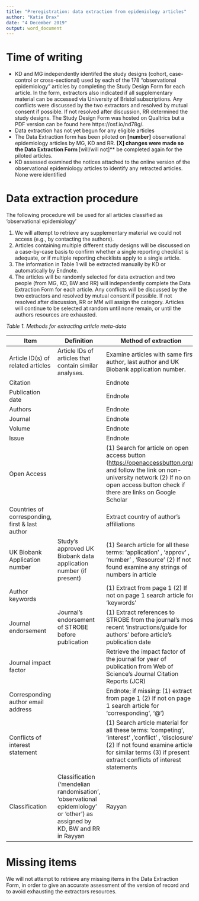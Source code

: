 ```yaml
---
title: "Preregistration: data extraction from epidemiology articles"
author: "Katie Drax"
date: "4 December 2019"
output: word_document
---
```


# Time of writing

- KD and MG independently identifed the study designs (cohort, case-control or cross-sectional) used by each of the 178 "observational epidemiology" articles by completing the Study Design Form for each article. 
In the form, extractors also indicated if all supplementary material can be accessed via University of Bristol subscriptions. 
Any conflicts were discussed by the two extractors and resolved by mutual consent if possible. 
If not resolved after discussion, RR determined the study designs. 
The Study Design Form was hosted on Qualtrics but a PDF version can be found here https://osf.io/nd78g/.
- Data extraction has not yet begun for any eligible articles
- The Data Extraction form has been piloted on **[number]** observational epidemiology articles by MG, KD and RR. 
**[X] changes were made so the Data Extraction Form **[will/will not]** be completed again for the piloted articles.
- KD assessed examined the notices attached to the online version of the observational epidemiology articles to identify any retracted articles. None were identified

# Data extraction procedure

The following procedure will be used for all articles classified as 'observational epidemiology'

1. We will attempt to retrieve any supplementary material we could not access (e.g., by contacting the authors). 
1. Articles containing multiple different study designs will be discussed on a case-by-case basis to confirm whether a single reporting checklist is adequate, or if multiple reporting checklists apply to a single article.
1. The information in Table 1 will be extracted manually by KD or automatically by Endnote.
1. The articles will be randomly selected for data extraction and two people (from MG, KD, BW and RR) will independently complete the Data Extraction Form for each article. 
Any conflicts will be discussed by the two extractors and resolved by mutual consent if possible. 
If not resolved after discussion, RR or MM will assign the category. 
Articles will continue to be selected at random until none remain, or until the authors resources are exhausted.

*Table 1. Methods for extracting article meta-data*

| Item | Definition | Method of extraction |
| --- | --- | --- |
| Article ID(s) of related articles | Article IDs of articles that contain similar analyses. | Examine articles with same first author, last author and UK Biobank application number. |
| Citation |   | Endnote |
| Publication date |   | Endnote |
| Authors |   |  Endnote |
| Journal |   | Endnote  |
| Volume |   | Endnote  |
| Issue |   | Endnote  |
| Open Access |   | (1) Search for article on open access button ([https://openaccessbutton.org/](https://openaccessbutton.org/)) and follow the link on non-university network  (2) If no on open access button check if there are links on Google Scholar |
| Countries of corresponding, first &amp; last author |   | Extract country of author's affiliations |
| UK Biobank Application number | Study's approved UK Biobank data application number (if present) | (1) Search article for all these terms:  'application' , 'approv' , 'number' , 'Resource' (2) If not found examine any strings of numbers in article |
| Author keywords |   | (1) Extract from page 1 (2) If not on page 1 search article for 'keywords' |
| Journal endorsement | Journal's endorsement of STROBE before publication | (1) Extract references to STROBE from the journal's most recent 'instructions/guide for authors' before article's publication date |
| Journal impact factor |   | Retrieve the impact factor of the journal for year of publication from Web of Science's Journal Citation Reports (JCR) |
| Corresponding author email address |   | Endnote; if missing: (1) extract from page 1 (2) If not on page 1 search article for 'corresponding', '@') |
| Conflicts of interest statement |   | (1) Search article material for all these terms: 'competing', 'interest' ,'conflict' , 'disclosure' (2) If not found examine article for similar terms (3) if present extract conflicts of interest statements |
| Classification | Classification ('mendelian randomisation', 'observational epidemiology' or 'other') as assigned by KD, BW and RR in Rayyan | Rayyan |

# Missing items

We will not attempt to retrieve any missing items in the Data Extraction Form, in order to give an accurate assessment of the version of record and to avoid exhausting the extractors resources.